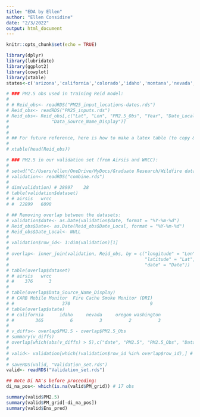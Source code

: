 ```yaml
---
title: "EDA by Ellen"
author: "Ellen Considine"
date: "2/3/2022"
output: html_document
---
```


```r
knitr::opts_chunk$set(echo = TRUE)
```

```r
library(dplyr)
library(lubridate)
library(ggplot2)
library(cowplot)
library(xtable)
states<-c('arizona','california','colorado','idaho','montana','nevada','new mexico','oregon','utah','washington','wyoming')
```
```r
# ### PM2.5 obs used in training Reid model:
# 
# # Reid_obs<- readRDS("PM25_input_locations-dates.rds")
# Reid_obs<- readRDS("PM25_inputs.rds")
# Reid_obs<- Reid_obs[,c("Lat", "Lon", "PM2.5_Obs", "Year", "Date_Local", 
#                "Data_Source_Name_Display")]
# 
# 
# ## For future reference, here is how to make a latex table (to copy & paste):
# 
# xtable(head(Reid_obs))

```
```r
# ### PM2.5 in our validation set (from Airsis and WRCC):
# 
# setwd("C:/Users/ellen/OneDrive/MyDocs/Graduate Research/Wildfire data project")
# validation<- readRDS("combine.rds")
# 
# dim(validation) # 28997    28
# table(validation$dataset) 
# # airsis   wrcc 
# #  22899   6098 

```

```r

# ## Removing overlap between the datasets:
# validation$date<- as.Date(validation$date, format = "%Y-%m-%d")
# Reid_obs$Date<- as.Date(Reid_obs$Date_Local, format = "%Y-%m-%d")
# Reid_obs$Date_Local<- NULL
# 
# validation$row_id<- 1:dim(validation)[1]
# 
# overlap<- inner_join(validation, Reid_obs, by = c("longitude" = "Lon",
#                                                   "latitude" = "Lat",
#                                                   "date" = "Date"))
# table(overlap$dataset)
# # airsis   wrcc 
# #    376      3
# 
# table(overlap$Data_Source_Name_Display)
# # CARB Mobile Monitor  Fire Cache Smoke Monitor (DRI) 
# #                  370                              9
# table(overlap$state)
# # california      idaho     nevada     oregon washington 
# #        365          6          3          2          3
# 
# v_diffs<- overlap$PM2.5 - overlap$PM2.5_Obs
# summary(v_diffs)
# overlap[which(abs(v_diffs) > 5),c("date", "PM2.5", "PM2.5_Obs", "Data_Source_Name_Display")] # 54: 22 where validation > Reid_obs, 32 where less than
# 
# valid<- validation[which(!validation$row_id %in% overlap$row_id),] # 28618 obs
# 
# saveRDS(valid, "Validation_set.rds")
valid<- readRDS("Validation_set.rds")

## Note Di NA's before proceeding:
di_na_pos<- which(is.na(valid$PM_grid)) # 17 obs

summary(valid$PM2.5)
summary(valid$PM_grid[-di_na_pos])
summary(valid$Ens_pred)
```




